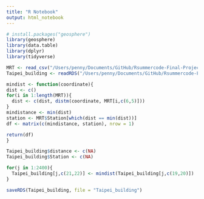 ```yaml
---
title: "R Notebook"
output: html_notebook
---
```


```r
# install.packages("geosphere")
library(geosphere)
library(data.table)
library(dplyr)
library(tidyverse)
```

```r
MRT <- read_csv("/Users/penny/Documents/GitHub/Rsummercode-Final-Project/code/MRT.csv")
Taipei_building <- readRDS("/Users/penny/Documents/GitHub/Rsummercode-Final-Project/code/Taipei_building")

mindist <- function(coordinate){
dist <- c()
for(i in 1:length(MRT)){
  dist <- c(dist, distm(coordinate, MRT[i,c(6,5)]))
}
mindistance <- min(dist)
station <- MRT$Station[which(dist == min(dist))]
df <- matrix(c(mindistance, station), nrow = 1)

return(df)
}

Taipei_building$distance <- c(NA)
Taipei_building$Station <- c(NA)

for(j in 1:2400){
  Taipei_building[j,c(21,22)] <- mindist(Taipei_building[j,c(19,20)])
}

saveRDS(Taipei_building, file = "Taipei_building")
```

